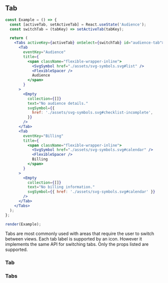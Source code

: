
## Tab

```jsx live=true
const Example = () => {
  const [activeTab, setActiveTab] = React.useState('Audience');
  const switchTab = (tabKey) => setActiveTab(tabKey);

  return (
    <Tabs activeKey={activeTab} onSelect={switchTab} id="audience-tab">
      <Tab
        eventKey="Audience"
        title={
          <span className="flexible-wrapper-inline">
            <SvgSymbol href="./assets/svg-symbols.svg#list" />
            <FlexibleSpacer />
            Audience
          </span>
        }
      >
        <Empty
          collection={[]}
          text="No audience details."
          svgSymbol={{
            href: './assets/svg-symbols.svg#checklist-incomplete',
          }}
        />
      </Tab>
      <Tab
        eventKey="Billing"
        title={
          <span className="flexible-wrapper-inline">
            <SvgSymbol href="./assets/svg-symbols.svg#calendar" />
            <FlexibleSpacer />
            Billing
          </span>
        }
      >
        <Empty
          collection={[]}
          text="No billing information."
          svgSymbol={{ href: './assets/svg-symbols.svg#calendar' }}
        />
      </Tab>
    </Tabs>
  );
};

render(Example);
```

<DesignNotes>
  Tabs are most commonly used with areas that require the user to switch between views. Each tab label is supported by
  an icon. However it implements the same API for switching tabs. Only the props listed are supported.
</DesignNotes>

### Tab

<Props componentName="Tab" />

### Tabs

<Props componentName="Tabs" />
